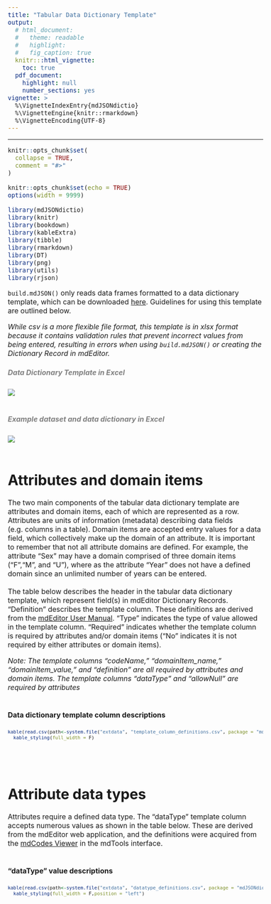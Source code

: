 ```yaml
---
title: "Tabular Data Dictionary Template"
output: 
  # html_document:
  #   theme: readable
  #   highlight:
  #   fig_caption: true
  knitr:::html_vignette:
    toc: true
  pdf_document:
    highlight: null
    number_sections: yes
vignette: >
  %\VignetteIndexEntry{mdJSONdictio}
  %\VignetteEngine{knitr::rmarkdown}
  %\VignetteEncoding{UTF-8}
---
```

<style type="text/css">
  body{
  font-size: 12pt;
}
</style>
---

```r
knitr::opts_chunk$set(
  collapse = TRUE,
  comment = "#>"
)
```

```r
knitr::opts_chunk$set(echo = TRUE)
options(width = 9999)

library(mdJSONdictio)
library(knitr)
library(bookdown)
library(kableExtra)
library(tibble)
library(rmarkdown)
library(DT)
library(png)
library(utils)
library(rjson)
```


```build.mdJSON()``` only reads data frames formatted to a data dictionary template, which can be downloaded [here](https://github.com/hdvincelette/mdJSONdictio/blob/master/inst/templates/mdJSONdictio_Dictionary_Template_v2.xlsx?raw=true). Guidelines for using this template are outlined below.

*While csv is a more flexible file format, this template is in xlsx format because it contains validation rules that prevent incorrect values from being entered, resulting in errors when using ```build.mdJSON()``` or creating the Dictionary Record in mdEditor.*
<br />

##### <span style="color: grey;">Data Dictionary Template in Excel</span>
![](https://github.com/hdvincelette/mdJSONdictio/raw/master/man/figures/Dictionary_Template.png)
<br />
<br />

##### <span style="color: grey;">Example dataset and data dictionary in Excel</span>
![](https://github.com/hdvincelette/mdJSONdictio/raw/master/man/figures/Dataset_and_Dictionary.png)
<br />
<br />

# Attributes and domain items

The two main components of the tabular data dictionary template are attributes and domain items, each of which are represented as a row. Attributes are units of information (metadata) describing data fields (e.g. columns in a table). Domain items are accepted entry values for a data field, which collectively make up the domain of an attribute. It is important to remember that not all attribute domains are defined. For example, the attribute "Sex" may have a domain comprised of three domain items ("F","M", and "U"), where as the attribute "Year" does not have a defined domain since an unlimited number of years can be entered.
<br />
<br />
The table below describes the header in the tabular data dictionary template, which represent field(s) in mdEditor Dictionary Records. "Definition" describes the template column. These definitions are derived from the [mdEditor User Manual](https://guide.mdeditor.org/reference/edit-window/dictionary/dictionary-record.html). "Type" indicates the type of value allowed in the template column. "Required" indicates whether the template column is required by attributes and/or domain items ("No" indicates it is not required by either attributes or domain items). 
<br />

*Note: The template columns "codeName," "domainItem_name," "domainItem_value," and "definition" are all required by attributes and domain items. The template columns "dataType" and "allowNull" are required by attributes*
<br />
<br />

#### Data dictionary template column descriptions

<font size="2.5"> 
```r
kable(read.csv(path<-system.file("extdata", "template_column_definitions.csv", package = "mdJSONdictio")),align = "l") %>%
  kable_styling(full_width = F)
```
</font>
<br />
<br />

# Attribute data types
Attributes require a defined data type. The "dataType" template column accepts  numerous values as shown in the table below. These are derived from the mdEditor web application, and the definitions were acquired from the [mdCodes Viewer](https://adiwg.github.io/mdTools/#codes-page) in the mdTools interface.
<br />
<br />

#### "dataType" value descriptions

<font size="2.5"> 
```r
kable(read.csv(path<-system.file("extdata", "datatype_definitions.csv", package = "mdJSONdictio")), align = "l") %>%
  kable_styling(full_width = F,position = "left")
```
</font>
<br />
<br />
<br />


